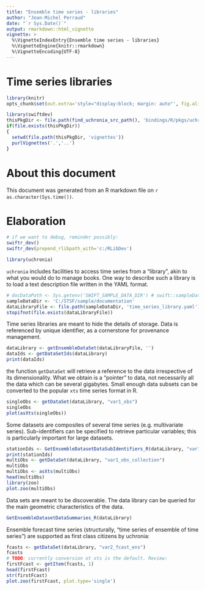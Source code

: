 ```yaml
---
title: "Ensemble time series - libraries"
author: "Jean-Michel Perraud"
date: "`r Sys.Date()`"
output: rmarkdown::html_vignette
vignette: >
  %\VignetteIndexEntry{Ensemble time series - libraries}
  %\VignetteEngine{knitr::rmarkdown}
  %\VignetteEncoding{UTF-8}
---
```


Time series libraries
=================

```r
library(knitr)
opts_chunk$set(out.extra='style="display:block; margin: auto"', fig.align="center", fig.width=10, fig.height=8, dev='png')
```

```r
library(swiftdev)
thisPkgDir <- file.path(find_uchronia_src_path(), 'bindings/R/pkgs/uchronia')
if(file.exists(thisPkgDir))
{
  setwd(file.path(thisPkgDir, 'vignettes'))
  purlVignettes('.','..')
}
```

# About this document

This document was generated from an R markdown file on `r as.character(Sys.time())`.

# Elaboration

```r
# if we want to debug, reminder possibly:
swiftr_dev() 
swiftr_dev(prepend_rlibpath_with='c:/RLibDev') 
```


```r
library(uchronia)
```

`uchronia` includes facilities to access time series from a "library", akin to what you would do to manage books. One way to describe such a library is to load a text description file written in the YAML format.

```r
# docDataPath <- Sys.getenv('SWIFT_SAMPLE_DATA_DIR') # swift::sampleDataDir()
sampleDataDir <- 'C:/STSF/sample/documentation'
dataLibraryFile <- file.path(sampleDataDir, 'time_series_library.yaml')
stopifnot(file.exists(dataLibraryFile))
```

Time series libraries are meant to hide the details of storage. Data is referenced by unique identifier, as a cornerstone for provenance management.

```r
dataLibrary <- getEnsembleDataSet(dataLibraryFile, '')
dataIds <- getDataSetIds(dataLibrary)
print(dataIds)
```

the function `getDataSet` will retrieve a reference to the data irrespective of its dimensionality. What we obtain is a "pointer" to data, not necessarily all the data which can be several gigabytes. 
Small enough data subsets can be converted to the popular `xts` time series format in R.

```r
singleObs <- getDataSet(dataLibrary, "var1_obs")
singleObs
plot(asXts(singleObs))
```

Some datasets are composites of several time series (e.g. multivariate series). Sub-identifiers can be specified to retrieve particular variables; this is particularly important for large datasets.

```r
stationIds <- GetEnsembleDatasetDataSubIdentifiers_R(dataLibrary, "var1_obs_collection")
print(stationIds)
multiObs <- getDataSet(dataLibrary, "var1_obs_collection")
multiObs
multiObs <- asXts(multiObs)
head(multiObs)
library(zoo)
plot.zoo(multiObs)
```

Data sets are meant to be discoverable. The data library can be queried for the main geometric characteristics of the data.

```r
GetEnsembleDatasetDataSummaries_R(dataLibrary)
```

Ensemble forecast time series (structurally, "time series of ensemble of time series") are supported as first class citizens by uchronia:

```r
fcasts <- getDataSet(dataLibrary, "var2_fcast_ens")
fcasts
# TODO: currently conversion ot xts is the default. Review:
firstFcast <- getItem(fcasts, 1)
head(firstFcast)
str(firstFcast)
plot.zoo(firstFcast, plot.type='single')
```
